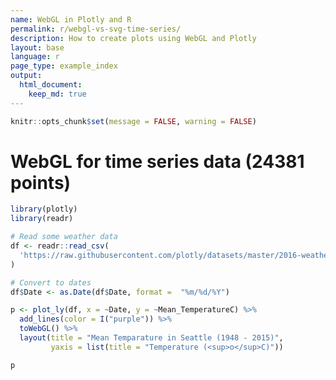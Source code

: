 ```yaml
---
name: WebGL in Plotly and R
permalink: r/webgl-vs-svg-time-series/
description: How to create plots using WebGL and Plotly
layout: base
language: r
page_type: example_index
output: 
  html_document:
    keep_md: true
---
```


```r
knitr::opts_chunk$set(message = FALSE, warning = FALSE)
```
# WebGL for time series data (24381 points)

```r
library(plotly)
library(readr)

# Read some weather data
df <- readr::read_csv(
  'https://raw.githubusercontent.com/plotly/datasets/master/2016-weather-data-seattle.csv'
)

# Convert to dates
df$Date <- as.Date(df$Date, format =  "%m/%d/%Y")

p <- plot_ly(df, x = ~Date, y = ~Mean_TemperatureC) %>% 
  add_lines(color = I("purple")) %>%
  toWebGL() %>%
  layout(title = "Mean Temparature in Seattle (1948 - 2015)",
         yaxis = list(title = "Temperature (<sup>o</sup>C)"))

p
```

